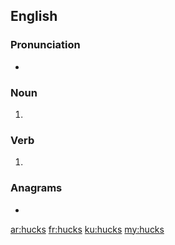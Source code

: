 ==English==

===Pronunciation===
* {{IPA|/hʌks/|lang=en}}

===Noun===
{{head|en|noun plural form}}

# {{plural of|huck|lang=en}}

===Verb===
{{head|en|verb form}}

# {{en-third person singular of|huck}}

===Anagrams===
* {{l|en|shuck}}

[[ar:hucks]]
[[fr:hucks]]
[[ku:hucks]]
[[my:hucks]]